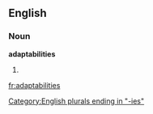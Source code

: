 ==English==

===Noun===
'''adaptabilities'''

# {{plural of|[[adaptability]]}}

[[Category:English plurals ending in "-ies"]]

[[fr:adaptabilities]]
